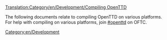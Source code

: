 [[Translation:Category/en/Development/Compiling OpenTTD]]

[[Category:en/Development]]

The following documents relate to compiling OpenTTD on various platforms. For help with compiling on various platforms, join [irc://irc.oftc.net/openttd.compile #openttd] on OFTC.